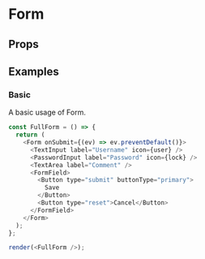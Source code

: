 
<Meta title="Form" />

# Form

<Description of="Form" />

## Props

<Props of="Form" />

## Examples

### Basic

A basic usage of Form.

```js live withRender
const FullForm = () => {
  return (
    <Form onSubmit={(ev) => ev.preventDefault()}>
      <TextInput label="Username" icon={user} />
      <PasswordInput label="Password" icon={lock} />
      <TextArea label="Comment" />
      <FormField>
        <Button type="submit" buttonType="primary">
          Save
        </Button>
        <Button type="reset">Cancel</Button>
      </FormField>
    </Form>
  );
};

render(<FullForm />);
```
